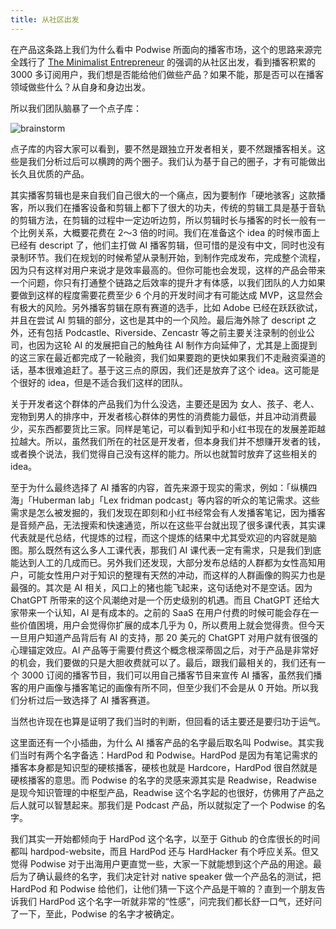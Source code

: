 ```yaml
---
title: 从社区出发
---
```


在产品这条路上我们为什么看中 Podwise 所面向的播客市场，这个的思路来源完全践行了 [The Minimalist Entrepreneur](https://www.amazon.com.au/Minimalist-Entrepreneur-Great-Founders-More/dp/0593192397) 的强调的从社区出发，看到播客积累的 3000 多订阅用户，我们想是否能给他们做些产品？如果不能，那是否可以在播客领域做些什么？从自身和身边出发。

所以我们团队脑暴了一个点子库：

![brainstorm](/attachments/idea/brainstorm.png)

点子库的内容大家可以看到，要不然是跟独立开发者相关，要不然跟播客相关。这些是我们分析过后可以横跨的两个圈子。我们认为基于自己的圈子，才有可能做出长久且优质的产品。

其实播客剪辑也是来自我们自己很大的一个痛点，因为要制作「硬地骇客」这款播客，所以我们在播客设备和剪辑上都下了很大的功夫，传统的剪辑工具是基于音轨的剪辑方法，在剪辑的过程中一定边听边剪，所以剪辑时长与播客的时长一般有一个比例关系，大概要花费在 2～3 倍的时间。我们在准备这个 idea 的时候市面上已经有 descript 了，他们主打做 AI 播客剪辑，但可惜的是没有中文，同时也没有录制环节。我们在规划的时候希望从录制开始，到制作完成发布，完成整个流程，因为只有这样对用户来说才是效率最高的。但你可能也会发现，这样的产品会带来一个问题，你只有打通整个链路之后效率的提升才有体感，以我们团队的人力如果要做到这样的程度需要花费至少 6 个月的开发时间才有可能达成 MVP，这显然会有极大的风险。另外播客剪辑在原有赛道的选手，比如 Adobe 已经在跃跃欲试，并且在尝试 AI 剪辑的部分，这也是其中的一个风险。最后海外除了 descript 之外，还有包括 Podcastle、Riverside、Zencastr 等之前主要关注录制的创业公司，也因为这轮 AI 的发展把自己的触角往 AI 制作方向延伸了，尤其是上面提到的这三家在最近都完成了一轮融资，我们如果要跑的更快如果我们不走融资渠道的话，基本很难追赶了。基于这三点的原因，我们还是放弃了这个 idea。这可能是个很好的 idea，但是不适合我们这样的团队。

关于开发者这个群体的产品我们为什么没选，主要还是因为 女人、孩子、老人、宠物到男人的排序中，开发者核心群体的男性的消费能力最低，并且冲动消费最少，买东西都要货比三家。同样是笔记，可以看到知乎和小红书现在的发展差距越拉越大。所以，虽然我们所在的社区是开发者，但本身我们并不想赚开发者的钱，或者换个说法，我们觉得自己没有这样的能力。所以也就暂时放弃了这些相关的 idea。

至于为什么最终选择了 AI 播客的内容，首先来源于现实的需求，例如：「纵横四海」「Huberman lab」「Lex fridman podcast」等内容的听众的笔记需求。这些需求是怎么被发掘的，我们发现在即刻和小红书经常会有人发播客笔记，因为播客是音频产品，无法搜索和快速通览，所以在这些平台就出现了很多课代表，其实课代表就是代总结，代提炼的过程，而这个提炼的结果中尤其受欢迎的内容就是脑图。那么既然有这么多人工课代表，那我们 AI 课代表一定有需求，只是我们到底能达到人工的几成而已。另外我们还发现，大部分发布总结的人群都为女性高知用户，可能女性用户对于知识的整理有天然的冲动，而这样的人群画像的购买力也是最强的。其次是 AI 相关，风口上的猪也能飞起来，这句话绝对不是空话。因为 ChatGPT 所带来的这个风潮绝对是一个历史级别的机遇。而且 ChatGPT 还给大家带来一个认知，AI 是有成本的。之前的 SaaS 在用户付费的时候可能会存在一些价值困境，用户会觉得你扩展的成本几乎为 0，所以费用上就会觉得贵。但今天一旦用户知道产品背后有 AI 的支持，那 20 美元的 ChatGPT 对用户就有很强的心理锚定效应。AI 产品等于需要付费这个概念根深蒂固之后，对于产品是非常好的机会，我们要做的只是大胆收费就可以了。最后，跟我们最相关的，我们还有一个 3000 订阅的播客节目，我们可以用自己播客节目来宣传 AI 播客，虽然我们播客的用户画像与播客笔记的画像有所不同，但至少我们不会是从 0 开始。所以我们分析过后一致选择了 AI 播客赛道。

当然也许现在也算是证明了我们当时的判断，但回看的话主要还是要归功于运气。

这里面还有一个小插曲，为什么 AI 播客产品的名字最后取名叫 Podwise。其实我们当时有两个名字备选：HardPod 和 Podwise。HardPod 是因为有笔记需求的播客本身都是知识型的硬核播客，硬核也就是 Hardcore，HardPod 很自然就是硬核播客的意思。而 Podwise 的名字的灵感来源其实是 Readwise，Readwise 是现今知识管理的中枢型产品，Readwise 这个名字起的也很好，仿佛用了产品之后人就可以智慧起来。那我们是 Podcast 产品，所以就拟定了一个 Podwise 的名字。

我们其实一开始都倾向于 HardPod 这个名字，以至于 Github 的仓库很长的时间都叫 hardpod-website，而且 HardPod 还与 HardHacker 有个呼应关系。但又觉得 Podwise 对于出海用户更直觉一些，大家一下就能想到这个产品的用途。最后为了确认最终的名字，我们决定针对 native speaker 做一个产品名的测试，把 HardPod 和 Podwise 给他们，让他们猜一下这个产品是干嘛的？直到一个朋友告诉我们 HardPod 这个名字一听就非常的“性感”，问完我们都长舒一口气，还好问了一下，至此，Podwise 的名字才被确定。
